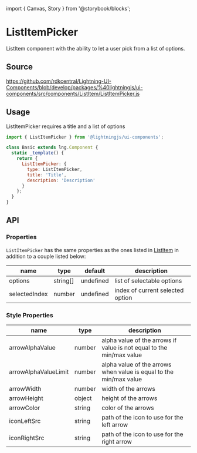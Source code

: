 ﻿import { Canvas, Story } from '@storybook/blocks';

# ListItemPicker

ListItem component with the ability to let a user pick from a list of options.

## Source

https://github.com/rdkcentral/Lightning-UI-Components/blob/develop/packages/%40lightningjs/ui-components/src/components/ListItem/ListItemPicker.js

## Usage

ListItemPicker requires a title and a list of options

```js
import { ListItemPicker } from '@lightningjs/ui-components';

class Basic extends lng.Component {
  static _template() {
    return {
      ListItemPicker: {
        type: ListItemPicker,
        title: 'Title',
        description: 'Description'
      }
    };
  }
}
```

<Canvas>
  <Story id="controls-listitempicker--list-item-picker" />
</Canvas>

## API

### Properties

`ListItemPicker` has the same properties as the ones listed in [ListItem](?path=/docs/controls-listitem--list-item) in addition to a couple listed below:

| name          | type     | default   | description                      |
| ------------- | -------- | --------- | -------------------------------- |
| options       | string[] | undefined | list of selectable options       |
| selectedIndex | number   | undefined | index of current selected option |

### Style Properties

| name                 | type   | description                                                          |
| -------------------- | ------ | -------------------------------------------------------------------- |
| arrowAlphaValue      | number | alpha value of the arrows if value is not equal to the min/max value |
| arrowAlphaValueLimit | number | alpha value of the arrows when value is equal to the min/max value   |
| arrowWidth           | number | width of the arrows                                                  |
| arrowHeight          | object | height of the arrows                                                 |
| arrowColor           | string | color of the arrows                                                  |
| iconLeftSrc          | string | path of the icon to use for the left arrow                           |
| iconRightSrc         | string | path of the icon to use for the right arrow                          |

